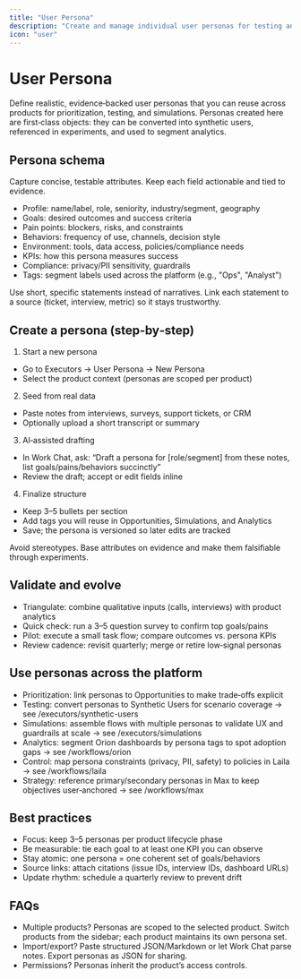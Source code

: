 ```yaml
---
title: "User Persona"
description: "Create and manage individual user personas for testing and simulation purposes"
icon: "user"
---
```


# User Persona

Define realistic, evidence‑backed user personas that you can reuse across products for prioritization, testing, and simulations. Personas created here are first‑class objects: they can be converted into synthetic users, referenced in experiments, and used to segment analytics.

## Persona schema

Capture concise, testable attributes. Keep each field actionable and tied to evidence.

- Profile: name/label, role, seniority, industry/segment, geography
- Goals: desired outcomes and success criteria
- Pain points: blockers, risks, and constraints
- Behaviors: frequency of use, channels, decision style
- Environment: tools, data access, policies/compliance needs
- KPIs: how this persona measures success
- Compliance: privacy/PII sensitivity, guardrails
- Tags: segment labels used across the platform (e.g., "Ops", "Analyst")

<Tip>
Use short, specific statements instead of narratives. Link each statement to a source (ticket, interview, metric) so it stays trustworthy.
</Tip>

## Create a persona (step‑by‑step)

1) Start a new persona
- Go to Executors → User Persona → New Persona
- Select the product context (personas are scoped per product)

2) Seed from real data
- Paste notes from interviews, surveys, support tickets, or CRM
- Optionally upload a short transcript or summary

3) AI‑assisted drafting
- In Work Chat, ask: “Draft a persona for [role/segment] from these notes, list goals/pains/behaviors succinctly”
- Review the draft; accept or edit fields inline

4) Finalize structure
- Keep 3–5 bullets per section
- Add tags you will reuse in Opportunities, Simulations, and Analytics
- Save; the persona is versioned so later edits are tracked

<Note>
Avoid stereotypes. Base attributes on evidence and make them falsifiable through experiments.
</Note>

## Validate and evolve

- Triangulate: combine qualitative inputs (calls, interviews) with product analytics
- Quick check: run a 3–5 question survey to confirm top goals/pains
- Pilot: execute a small task flow; compare outcomes vs. persona KPIs
- Review cadence: revisit quarterly; merge or retire low‑signal personas

## Use personas across the platform

- Prioritization: link personas to Opportunities to make trade‑offs explicit
- Testing: convert personas to Synthetic Users for scenario coverage → see /executors/synthetic-users
- Simulations: assemble flows with multiple personas to validate UX and guardrails at scale → see /executors/simulations
- Analytics: segment Orion dashboards by persona tags to spot adoption gaps → see /workflows/orion
- Control: map persona constraints (privacy, PII, safety) to policies in Laila → see /workflows/laila
- Strategy: reference primary/secondary personas in Max to keep objectives user‑anchored → see /workflows/max

## Best practices

- Focus: keep 3–5 personas per product lifecycle phase
- Be measurable: tie each goal to at least one KPI you can observe
- Stay atomic: one persona = one coherent set of goals/behaviors
- Source links: attach citations (issue IDs, interview IDs, dashboard URLs)
- Update rhythm: schedule a quarterly review to prevent drift

## FAQs

- Multiple products? Personas are scoped to the selected product. Switch products from the sidebar; each product maintains its own persona set.
- Import/export? Paste structured JSON/Markdown or let Work Chat parse notes. Export personas as JSON for sharing.
- Permissions? Personas inherit the product’s access controls.